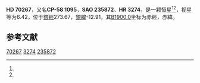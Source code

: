 {{Starbox begin
| name = HD 70267
}}
{{Starbox observe
| epoch = [[J2000.0|J2000.0]]
| constell = {{星座名待查}}<ref name=SIMBAD>{{cite web
 | url=http://simbad.u-strasbg.fr/simbad/sim-id?Ident=HR+3274
 | title=Pulsating variable Star
 | publisher=Centre de Données astronomiques de Strasbourg
 | work=SIMBAD
 | accessdate=2012-07-13
 | archive-date=2016-03-17
 | archive-url=https://web.archive.org/web/20160317115517/http://simbad.u-strasbg.fr/simbad/sim-id?Ident=HR+3274
 | dead-url=no
 }}</ref><ref name=DATA>{{cite web
 | url=http://vizier.u-strasbg.fr/viz-bin/VizieR-5?-out.add=.&-source=5050&-corr=PK=HR&-out.max=9999&HR=3274
 | title=VizieR Detailed Page
 | accessdate=2012-07-13
 | archive-date=2016-03-05
 | archive-url=https://web.archive.org/web/20160305001946/http://vizier.u-strasbg.fr/viz-bin/VizieR-5?-out.add=.&-source=5050&-corr=PK=HR&-out.max=9999&HR=3274
 | dead-url=no
 }}</ref>
| 星官 = 
| ra = {{RA|8|17|55.8}}<ref name=SIMBAD /><ref name=DATA />
| dec = {{DEC|-59|10|1}}<ref name=SIMBAD /><ref name=DATA />
| appmag_v = 6.42<ref name=SIMBAD /><ref name=DATA />
}}
{{Starbox character
| class = F5V<ref name=SIMBAD /><ref name=DATA />
| b-v = 0.39<ref name=SIMBAD /><ref name=DATA />
| u-b = 0<ref name=SIMBAD /><ref name=DATA />
| r-i = <ref name=SIMBAD /><ref name=DATA />
| variable = 
}}
{{Starbox astrometry
| radial_v = 0
| prop_mo_ra = -2
| parallax = 
| p_error = 
}}
{{Starbox catalog
| names =CP-58 1095，[[SAO星表|SAO]] 235872，[[HD星表|HD]] 70267，[[HR星表|HR]] 3274}}
{{Starbox reference |Simbad=HR+3274}}
{{Starbox end}}

'''HD 70267'''，又名'''CP-58 1095'''，'''SAO 235872'''、'''HR 3274'''，是一颗恒星<ref name=SIMBAD /><ref name=DATA />，视星等为6.42，位于[[銀道座標系|銀經]]273.67，[[銀道座標系|銀緯]]-12.91，其[[B1900.0|B1900.0]]坐标为赤經{{RA|8|15|52.9}}，赤緯{{DEC|-58|-12.91|10}}。

== 参考文献 ==
{{reflist}}

{{star-stub}}

[[Category:HD和HDE天體|70267]]
[[Category:HR天體|3274]]
[[Category:SAO天體|235872]]